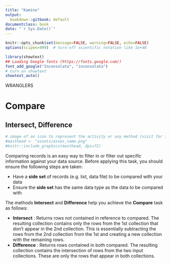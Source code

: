 ```yaml
---
title: "Kamino"
output:
  bookdown::gitbook: default
documentclass: book
date: "`r Sys.Date()`"
---
```


```r

knitr::opts_chunk$set(message=FALSE, warning=FALSE, echo=FALSE)
options(scipen=999)  # turn-off scientific notation like 1e+48

library(showtext)
## Loading Google fonts (https://fonts.google.com/)
font_add_google("Inconsolata", "inconsolata")
# turn on showtext
showtext_auto()

```

WRANGLERS  

# Compare
## Intersect, Difference

```r
# image of an icon to represent the activity or any method (visit for icon https://thenounproject.com/search/?q=attribute&i=4326168)
#masthead <- "assets/asses_name.png"
#knitr::include_graphics(masthead, dpi=72)

```

Comparing records is an easy way to filter in or filter out specific information against your data source. Before applying this task, you should ensure the following steps are taken:
  
  * Have a __side set__ of records (e.g. list, data file) to be compared with your data
* Ensure the __side set__ has the same data type as the data to be compared with

The methods __Intersect__ and __Difference__ help you achieve the __Compare__ task as follows:
  
  * __Intersect__ : Returns rows not contained in reference to compared. The resulting collection contains only the rows from the 1st collection that don't appear in the 2nd collection. This is essentially subtracting the rows from the 2nd collection from the 1st and creating a new collection with the remaining rows.
* __Difference__ : Returns rows contained in both compared.  The resulting collection contains the intersection of rows from the two input collections. These are only the rows that appear in both collections.

